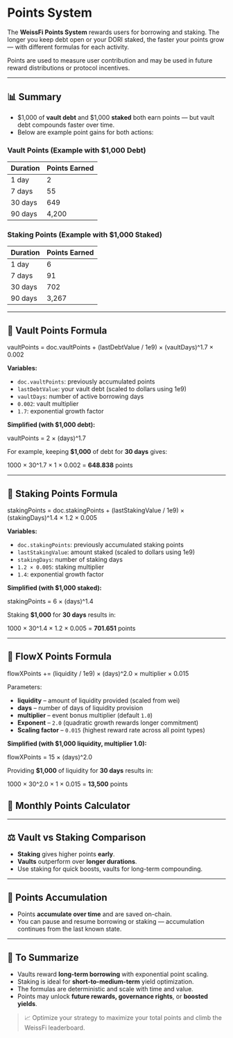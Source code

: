 # Points System


The **WeissFi Points System** rewards users for borrowing and staking. The longer you keep debt open or your DORI staked, the faster your points grow — with different formulas for each activity.

Points are used to measure user contribution and may be used in future reward distributions or protocol incentives.

---

## 📊 Summary

- $1,000 of **vault debt** and $1,000 **staked** both earn points — but vault debt compounds faster over time.
- Below are example point gains for both actions:

### Vault Points (Example with $1,000 Debt)

| Duration | Points Earned |
|----------|----------------|
| 1 day    | 2              |
| 7 days   | 55             |
| 30 days  | 649            |
| 90 days  | 4,200          |

### Staking Points (Example with $1,000 Staked)

| Duration | Points Earned |
|----------|----------------|
| 1 day    | 6              |
| 7 days   | 91             |
| 30 days  | 702            |
| 90 days  | 3,267          |

---

## 🔢 Vault Points Formula

vaultPoints = doc.vaultPoints + (lastDebtValue / 1e9) × (vaultDays)^1.7 × 0.002

**Variables:**

- `doc.vaultPoints`: previously accumulated points  
- `lastDebtValue`: your vault debt (scaled to dollars using 1e9)  
- `vaultDays`: number of active borrowing days  
- `0.002`: vault multiplier  
- `1.7`: exponential growth factor  

**Simplified (with $1,000 debt):**

vaultPoints = 2 × (days)^1.7

For example, keeping **$1,000** of debt for **30 days** gives:

1000 × 30^1.7 × 1 × 0.002 = **648.838** points

---

## 🔢 Staking Points Formula

stakingPoints = doc.stakingPoints + (lastStakingValue / 1e9) × (stakingDays)^1.4 × 1.2 × 0.005


**Variables:**

- `doc.stakingPoints`: previously accumulated staking points  
- `lastStakingValue`: amount staked (scaled to dollars using 1e9)  
- `stakingDays`: number of staking days  
- `1.2 × 0.005`: staking multiplier  
- `1.4`: exponential growth factor  

**Simplified (with $1,000 staked):**

stakingPoints = 6 × (days)^1.4

Staking **$1,000** for **30 days** results in:

1000 × 30^1.4 × 1.2 × 0.005 = **701.651** points

---

## 🔢 FlowX Points Formula

flowXPoints += (liquidity / 1e9) × (days)^2.0 × multiplier × 0.015

Parameters:
- **liquidity** – amount of liquidity provided (scaled from wei)
- **days** – number of days of liquidity provision
- **multiplier** – event bonus multiplier (default `1.0`)
- **Exponent** – `2.0` (quadratic growth rewards longer commitment)
- **Scaling factor** – `0.015` (highest reward rate across all point types)

**Simplified (with $1,000 liquidity, multiplier 1.0):**

flowXPoints = 15 × (days)^2.0

Providing **$1,000** of liquidity for **30 days** results in:

1000 × 30^2.0 × 1 × 0.015 = **13,500** points

## 📅 Monthly Points Calculator


<PointsCalculator />


---

## ⚖️ Vault vs Staking Comparison

- **Staking** gives higher points **early**.
- **Vaults** outperform over **longer durations**.
- Use staking for quick boosts, vaults for long-term compounding.

---

## 🔁 Points Accumulation

- Points **accumulate over time** and are saved on-chain.
- You can pause and resume borrowing or staking — accumulation continues from the last known state.

---

## 🧠 To Summarize

- Vaults reward **long-term borrowing** with exponential point scaling.
- Staking is ideal for **short-to-medium-term** yield optimization.
- The formulas are deterministic and scale with time and value.
- Points may unlock **future rewards, governance rights**, or **boosted yields**.

> 📈 Optimize your strategy to maximize your total points and climb the WeissFi leaderboard.

